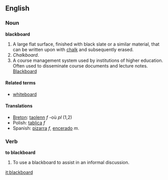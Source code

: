 ==English==

===Noun===
'''blackboard'''

# A large flat surface, finished with black slate or a similar material, that can be written upon with [[chalk]] and subsequently erased.
# ''Chalkboard''.
# A course management system used by institutions of higher education.  Often used to disseminate course documents and lecture notes.  [http://www.blackboard.com Blackboard]

====Related terms====
*[[whiteboard]]

====Translations====
*[[Breton]]: [[taolenn]] ''f'' -où ''pl'' (1,2)
*Polish: [[tablica]] ''f''
*Spanish: [[pizarra]] ''f'', [[encerado]] ''m''.

===Verb===
'''to blackboard'''

# To use a blackboard to assist in an informal discussion.

[[it:blackboard]]
